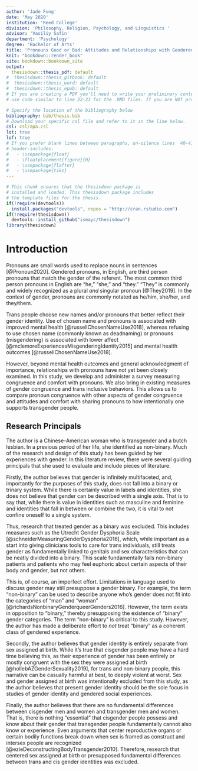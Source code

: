 ```yaml
---
author: 'Jade Fung'
date: 'May 2020'
institution: 'Reed College'
division: 'Philosophy, Religion, Psychology, and Linguistics '
advisor: 'Vasiliy Safin'
department: 'Psychology'
degree: 'Bachelor of Arts'
title: 'Pronouns Good or Bad: Attitudes and Relationships with Gendered Pronouns in Gender-Diverse Undergraduates'
knit: "bookdown::render_book"
site: bookdown::bookdown_site
output: 
  thesisdown::thesis_pdf: default
#  thesisdown::thesis_gitbook: default
#  thesisdown::thesis_word: default
#  thesisdown::thesis_epub: default
# If you are creating a PDF you'll need to write your preliminary content (e.g., abstract, acknowledgements) here or
# use code similar to line 22-23 for the .RMD files. If you are NOT producing a PDF, you can delete or silence lines 21-32 in this YAML header.

# Specify the location of the bibliography below
bibliography: bib/thesis.bib
# Download your specific csl file and refer to it in the line below.
csl: csl/apa.csl
lot: true
lof: true
# If you prefer blank lines between paragraphs, un-silence lines  40-41 (this requires package tikz)
# header-includes:
#   - \usepackage{float}
#   - \floatplacement{figure}{H}
#   - \usepackage{flafter}
#   - \usepackage{tikz}
---
```


<!--
Above is the YAML (YAML Ain't Markup Language) header that includes a lot of metadata used to produce the document.  Be careful with spacing in this header!

If you'd prefer to not include a Dedication, for example, simply delete the section entirely, or silence (add #) them. 

If you have other LaTeX packages you would like to include, delete the # before header-includes and list the packages after hyphens on new lines.

If you'd like to include a comment that won't be produced in your resulting file enclose it in a block like this.

If you receive a duplicate label error after knitting, make sure to delete the index.Rmd file and then knit again.
-->

```r
# This chunk ensures that the thesisdown package is
# installed and loaded. This thesisdown package includes
# the template files for the thesis.
if(!require(devtools))
  install.packages("devtools", repos = "http://cran.rstudio.com")
if(!require(thesisdown))
  devtools::install_github("ismayc/thesisdown")
library(thesisdown)
```

<!-- On ordering the chapter files:
There are two options:
1. Name your chapter files in the order in which you want them to appear (e.g., 01-Intro, 02-Data, 03-Conclusions). 
2. Otherwise, you can specify the order in which they appear in the _bookdown.yml (for PDF only).

Do not include 00(two-hyphens)prelim.Rmd and 00-abstract.Rmd in the YAML file--they are handled in the YAML above differently for the PDF version.
-->

<!-- The {.unnumbered} option here means that the introduction will be "Chapter 0." You can also use {-} for no numbers
on chapters.
-->

# Introduction {.unnumbered}

Pronouns are small words used to replace nouns in sentences [@Pronoun2020]. Gendered pronouns, in English, are third person pronouns that match the gender of the referent. The most common third person pronouns in English are "he," "she," and "they." "They" is commonly and widely recognized as a plural *and* singular pronoun [@They2019]. In the context of gender, pronouns are commonly notated as he/him, she/her, and they/them. 

Trans people choose new names and/or pronouns that better reflect their gender identity. Use of chosen name and pronouns is associated with improved mental health [@russellChosenNameUse2018], whereas refusing to use chosen name (commonly known as deadnaming) or pronouns (misgendering) is associated with lower affect [@mclemoreExperiencesMisgenderingIdentity2015] and mental health outcomes [@russellChosenNameUse2018]. 

However, beyond mental health outcomes and general acknowledgment of importance, relationships with pronouns have not yet been closely examined. In this study, we develop and administer a survey measuring congruence and comfort with pronouns. We also bring in existing measures of gender congruence and trans inclusive behaviors. This allows us to compare pronoun congruence with other aspects of gender congruence and attitudes and comfort with sharing pronouns to how intentionally one supports transgender people.

## Research Principals

The author is a Chinese-American woman who is transgender and a butch lesbian. In a previous period of her life, she identified as non-binary. Much of the research and design of this study has been guided by her experiences with gender. In this literature review, there were several guiding principals that she used to evaluate and include pieces of literature. 

Firstly, the author believes that gender is infinitely multifaceted, and, importantly for the purposes of this study, does not fall into a binary or trinary system. While there is certainly value in labels and identities, she does not believe that gender can be described with a single axis. That is to say that, while there is value in identities such as masculine and feminine and identities that fall in between or combine the two, it is vital to not confine oneself to a single system. 

Thus, research that treated gender as a binary was excluded. This includes measures such as the Utrecht Gender Dysphoria Scale [@schneiderMeasuringGenderDysphoria2016], which, while important as a start into giving clinicians tools to care for trans individuals, still treats gender as fundamentally linked to genitals and sex characteristics that can be neatly divided into a binary. This scale fundamentally fails non-binary patients and patients who may feel euphoric about certain aspects of their body and gender, but not others. 

This is, of course, an imperfect effort. Limitations in language used to discuss gender may still presuppose a gender binary. For example, the term "non-binary" can be used to describe anyone who's gender does not fit into the categories of "man" and "woman" [@richardsNonbinaryGenderqueerGenders2016]. However, the term exists in opposition to "binary," thereby presupposing the existence of "binary" gender categories. The term "non-binary" is critical to this study. However, the author has made a deliberate effort to *not* treat "binary" as a coherent class of gendered experience. 

Secondly, the author believes that gender identity is entirely separate from sex assigned at birth. While it's true that cisgender people may have a hard time believing this, as their experience of gender has been entirely or mostly congruent with the sex they were assigned at birth [@hollebAZGenderSexuality2019], for trans and non-binary people, this narrative can be casually harmful at best, to deeply violent at worst. Sex and gender assigned at birth was intentionally excluded from this study, as the author believes that present gender identity should be the sole focus in studies of gender identity and gendered social experiences. 

Finally, the author believes that there are no fundamental differences between cisgender men and women and transgender men and women. That is, there is nothing "essential" that cisgender people possess and know about their gender that transgender people fundamentally cannot also know or experience. Even arguments that center reproductive organs or certain bodily functions break down when sex is framed as construct and intersex people are recognized [@ezieDeconstructingBodyTransgender2010]. Therefore, research that centered sex assigned at birth or presupposed fundamental differences between trans and cis gender identities was excluded. 
